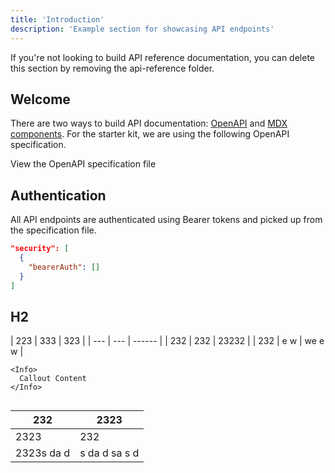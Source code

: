 ```yaml
---
title: 'Introduction'
description: 'Example section for showcasing API endpoints'
---
```


<Note>
  If you're not looking to build API reference documentation, you can delete
  this section by removing the api-reference folder.
</Note>

## Welcome

There are two ways to build API documentation: [OpenAPI](https://mintlify.com/docs/api-playground/openapi/setup) and [MDX components](https://mintlify.com/docs/api-playground/mdx/configuration). For the starter kit, we are using the following OpenAPI specification.

<Card title="Plant Store Endpoints" icon="leaf" href="https://github.com/mintlify/starter/blob/main/api-reference/openapi.json">
  View the OpenAPI specification file
</Card>

## Authentication

All API endpoints are authenticated using Bearer tokens and picked up from the specification file.

```json
"security": [
  {
    "bearerAuth": []
  }
]
```

## H2

<AccordionGroup>
  <Accordion title="New Accordion" defaultOpen="false">
    | 223 | 333 | 323    |
    | --- | --- | ------ |
    | 232 | 232 | 23232  |
    | 232 | e w | we e w |

    <Info>
      Callout Content
    </Info>


  </Accordion>

  <Accordion title="New Accordion" defaultOpen="false">

  </Accordion>
</AccordionGroup>

##

| 232        | 2323          |
| ---------- | ------------- |
| 2323       | 232           |
| 2323s da d | s da d sa s d |

##